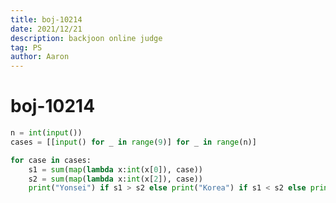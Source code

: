 ```yaml
---
title: boj-10214
date: 2021/12/21
description: backjoon online judge
tag: PS
author: Aaron
---
```


# boj-10214

```python
n = int(input())
cases = [[input() for _ in range(9)] for _ in range(n)]

for case in cases:
    s1 = sum(map(lambda x:int(x[0]), case))
    s2 = sum(map(lambda x:int(x[2]), case))
    print("Yonsei") if s1 > s2 else print("Korea") if s1 < s2 else print("Draw")
```
